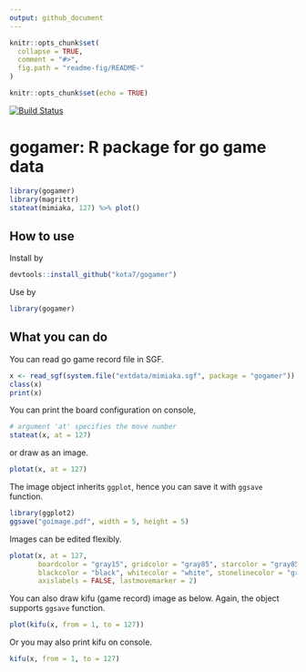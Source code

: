 ```yaml
---
output: github_document
---
```


<!-- README.md is generated from README.Rmd. Please edit that file -->

```r
knitr::opts_chunk$set(
  collapse = TRUE,
  comment = "#>",
  fig.path = "readme-fig/README-"
)
```


```r
knitr::opts_chunk$set(echo = TRUE)
```


[![Build Status](https://travis-ci.org/kota7/gogamer.svg?branch=master)](https://travis-ci.org/kota7/gogamer)

# gogamer: R package for go game data

```r
library(gogamer)
library(magrittr)
stateat(mimiaka, 127) %>% plot()
```


## How to use

Install by

```r
devtools::install_github("kota7/gogamer")
```

Use by
```r
library(gogamer)
```


## What you can do

You can read go game record file in SGF.
```r
x <- read_sgf(system.file("extdata/mimiaka.sgf", package = "gogamer"))
class(x)
print(x)
```

You can print the board configuration on console,
```r
# argument 'at' specifies the move number
stateat(x, at = 127)
```

or draw as an image.
```r
plotat(x, at = 127)
```

The image object inherits `ggplot`, 
hence you can save it with `ggsave` function.
```r
library(ggplot2)
ggsave("goimage.pdf", width = 5, height = 5)
```


Images can be edited flexibly.
```r
plotat(x, at = 127, 
       boardcolor = "gray15", gridcolor = "gray85", starcolor = "gray85",
       blackcolor = "black", whitecolor = "white", stonelinecolor = "gray50",
       axislabels = FALSE, lastmovemarker = 2)
```


You can also draw kifu (game record) image as below.
Again, the object supports `ggsave` function.
```r
plot(kifu(x, from = 1, to = 127))
```


Or you may also print kifu on console.
```r
kifu(x, from = 1, to = 127)
```


